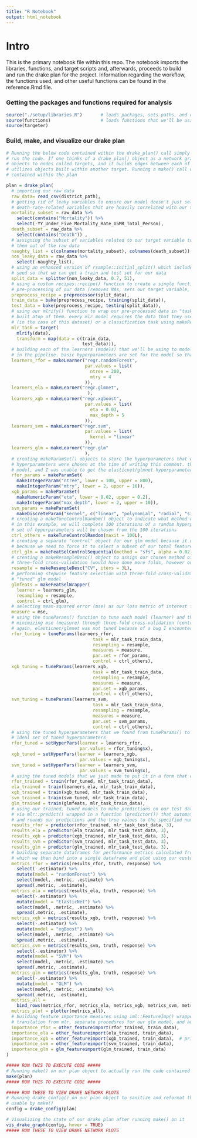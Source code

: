 ```yaml
---
title: "R Notebook"
output: html_notebook
---
```


# Intro

This is the primary notebook file within this repo. The notebook imports the libraries, functions, and target
scripts and, afterwards, proceeds to build and run the drake plan for the project. Information regarding the workflow, the functions used, and other useful functions can be found in the reference.Rmd file. 

### Getting the packages and functions required for analysis 
```r
source("./setup/libraries.R")       # loads packages, sets paths, and cleans environment 
source(functions)                   # loads functions that we'll be using for analysis
source(targeter)
```


### Build, make, and visualize our drake plan
```r

# Running the below code contained within the drake_plan() call simply builds the drake plan itself; it does not 
# run the code. If one thinks of a drake_plan() object as a network graph, running drake_plan() assigns all of the 
# objects to nodes called targets, and it builds edges between each of the targets based on whether each target
# utilizes objects built within another target. Running a make() call on the plan is what actually runs the code
# contained within the plan

plan = drake_plan(
  # importing our raw data
  raw_data= read_csv(district_path),                        
  # getting rid of leaky variables to ensure our model doesn't just select from the various mortality and
  # death-rate-related variables that are heavily correlated with our target 
  mortality_subset = raw_data %>%
    select(contains("Mortality")) %>%           
    select(-YY_Under_Five_Mortality_Rate_U5MR_Total_Person),
  death_subset = raw_data %>%                    
    select(contains("Death")) ,                 
  # assigning the subset of variables related to our target variable to a list which we can then use to filter
  # them out of the raw data
  naughty_list = c(colnames(mortality_subset), colnames(death_subset)),
  non_leaky_data = raw_data %>%
    select(-naughty_list),
  # using an enhanced version of rsample::initial_split() which includes shuffling our rows and setting the split 
  # seed so that we can get a train and test set for our data
  split_data = splitter(non_leaky_data, 0.7, 51),                 
  # using a custom recipes::recipe() function to create a single function that automatically handles all of the 
  # pre-processing of our data (removes NAs, sets our target variable, normalize, etc.). bake() is then used on our   # train and test datasets to pre-process them according to the procedures within our preprocessor() function
  preprocess_recipe = preprocessor(split_data),                
  train_data = bake(preprocess_recipe, training(split_data)),  
  test_data = bake(preprocess_recipe, testing(split_data)),    
  # using our mlrify() function to wrap our pre-processed data in "task" objects that will allow mlr models to be
  # built atop of them. every mlr model requires the data that they use to be input as either a regression 
  # (in the case of this dataset) or a classification task using makeRegrtasK() or makeClassifTask
  mlr_task = target(
    mlrify(data),
    transform = map(data = c(train_data,                  
                             test_data))), 
  # building each of the learners (models) that we'll be using to model our data (our regression task) later on
  # in the pipeline. basic hyperparameters are set for the model so that we can tune them later on 
  learners_rfor = makeLearner("regr.randomForest",
                              par.values = list(
                                ntree = 200,
                                mtry = 4
                              )),
  learners_ela = makeLearner("regr.glmnet",
                               ),
  learners_xgb = makeLearner("regr.xgboost",
                              par.values = list(
                                eta = 0.03,
                                max_depth = 5
                              )),
  learners_svm = makeLearner("regr.svm",
                              par.values = list(
                                kernel = "linear"
                              )),
  learners_glm = makeLearner("regr.glm"
                              ),
  # creating makeParamSet() objects to store the hyperparameters that we will be tuning later. only basic 
  # hyperparameters were chosen at the time of writing this comment. there are no hyperparameters for the glm
  # model, and I was unable to get the elasticnet/glmnet hyperparameters to work properly
  rfor_params = makeParamSet(
    makeIntegerParam("ntree", lower = 100, upper = 800),
    makeIntegerParam("mtry", lower = 2, upper = 16)),
  xgb_params = makeParamSet(
    makeNumericParam("eta", lower = 0.02, upper = 0.2),
    makeIntegerParam("max_depth", lower = 2, upper = 10)),
  svm_params = makeParamSet(
    makeDiscreteParam("kernel", c("linear", "polynomial", "radial", "sigmoid"))),
  # creating a makeTuneControlRandom() object to indicate what method we will be using to tune our hyperparameters.
  # in this example, we will complete 100 iterations of a random hyperparemeter search wherein the most performant
  # set of hyperparameters will be chosen from the 100 iterations
  ctrl_others = makeTuneControlRandom(maxit = 100L),
  # creating a separate "control" object for our glm model because it doesn't have any hyperparameters to tune and
  # because we need to force it to select a subset of our total features to avoid multicollinearity 
  ctrl_glm = makeFeatSelControlSequential(method = "sfs", alpha = 0.02),
  # creating a makeResampleDesc() object to assign our chosen method of model cross-validation, in this case
  # three-fold cross-validation (would have done more folds, however our sample is a bit small)
  resample = makeResampleDesc("CV", iters = 3L),
  # performing stepwise feature selection with three-fold cross-validation on our glm model to create a 
  # "tuned" glm model
  glmfeats = makeFeatSelWrapper(
    learner = learners_glm,
    resampling = resample,
    control = ctrl_glm),
  # selecting mean-squared error (mse) as our loss metric of interest for hyperparameter tuning 
  measure = mse,
  # using the tuneParams() function to tune each model (learner) and their hyperparameters (par.set) via
  # minimizing mse (measure) through three-fold cross-validation (control) using our training dataset (task).
  # again, elasticnet/glmnet was not tuned because of a bug I encountered when setting the hyperparameters
  rfor_tuning = tuneParams(learners_rfor,
                                 task = mlr_task_train_data,
                                 resampling = resample,
                                 measures = measure,
                                 par.set = rfor_params,
                                 control = ctrl_others),
  xgb_tuning = tuneParams(learners_xgb,
                                 task = mlr_task_train_data,
                                 resampling = resample,
                                 measures = measure,
                                 par.set = xgb_params,
                                 control = ctrl_others),
  svm_tuning = tuneParams(learners_svm,
                                 task = mlr_task_train_data,
                                 resampling = resample,
                                 measures = measure,
                                 par.set = svm_params,
                                 control = ctrl_others),
  # using the tuned hyperparameters that we found from tuneParams() to create models (learners) with our 
  # ideal set of tuned hyperparameters 
  rfor_tuned = setHyperPars(learner = learners_rfor,
                            par.values = rfor_tuning$x),
  xgb_tuned = setHyperPars(learner = learners_xgb,
                            par.values = xgb_tuning$x),
  svm_tuned = setHyperPars(learner = learners_svm,
                            par.values = svm_tuning$x),
  # using the tuned models that we just made to put it in a form that can make predictiosn on new data(?)
  rfor_trained = train(rfor_tuned, mlr_task_train_data),
  ela_trained = train(learners_ela, mlr_task_train_data),
  xgb_trained = train(xgb_tuned, mlr_task_train_data),
  svm_trained = train(svm_tuned, mlr_task_train_data),
  glm_trained = train(glmfeats, mlr_task_train_data),
  # using our trained, tuned models to make predictions on our test data (test task). prediction is accomplished
  # via mlr::predict() wrapped in a function (predictor()) that automatically pulls out the data in a dataframe
  # and rounds our predictions and the true values to the specified number of digits
  results_rfor = predictor(rfor_trained, mlr_task_test_data, 3),
  results_ela = predictor(ela_trained, mlr_task_test_data, 3),
  results_xgb = predictor(xgb_trained, mlr_task_test_data, 3),
  results_svm = predictor(svm_trained, mlr_task_test_data, 3),
  results_glm = predictor(glm_trained, mlr_task_test_data, 3),
  # building separate dataframes for performance metrics calculated from our results data using mlr::metrics(), 
  # which we then bind into a single dataframe and plot using our custom plotter() function - see NOTE
  metrics_rfor = metrics(results_rfor, truth, response) %>%
    select(-.estimator) %>% 
    mutate(model = "randomForest") %>%
    select(model, .metric, .estimate) %>%
    spread(.metric, .estimate),
  metrics_ela = metrics(results_ela, truth, response) %>%
    select(-.estimator) %>% 
    mutate(model = "ElasticNet") %>%
    select(model, .metric, .estimate) %>%
    spread(.metric, .estimate),
  metrics_xgb = metrics(results_xgb, truth, response) %>%
    select(-.estimator) %>% 
    mutate(model = "xgBoost") %>%
    select(model, .metric, .estimate) %>%
    spread(.metric, .estimate),
  metrics_svm = metrics(results_svm, truth, response) %>%
    select(-.estimator) %>% 
    mutate(model = "SVM") %>%
    select(model, .metric, .estimate) %>%
    spread(.metric, .estimate),
  metrics_glm = metrics(results_glm, truth, response) %>%
    select(-.estimator) %>% 
    mutate(model = "GLM") %>%
    select(model, .metric, .estimate) %>%
    spread(.metric, .estimate),
  metrics_all = 
    bind_rows(metrics_rfor, metrics_ela, metrics_xgb, metrics_svm, metrics_glm),
  metrics_plot = plotter(metrics_all),
  # building feature importance measures using iml::FeatureImp() wrapped in custom functions that facilitate 
  # translation from mlr, separate procedures for our glm model, and automatic plotting - see NOTE
  importance_rfor = other_featureimport(rfor_trained, train_data),
  importance_ela = other_featureimport(ela_trained, train_data),
  importance_xgb = other_featureimport(xgb_trained, train_data),  # prints out a lot of crap, just ignore it 
  importance_svm = other_featureimport(svm_trained, train_data),
  importance_glm = glm_featureimport(glm_trained, train_data)
)

##### RUN THIS TO EXECUTE CODE #####
# Running make() on our plan object to actually run the code contained within the plan call 
make(plan)
##### RUN THIS TO EXECUTE CODE #####

##### RUN THESE TO VIEW DRAKE NETWORK PLOTS
# Running drake_config() on our plan object to sanitize and reformat the plan parameters into a format that is 
# usable by make() 
config = drake_config(plan)

# Visualizing the state of our drake plan after running make() on it 
vis_drake_graph(config, hover = TRUE)
##### RUN THESE TO VIEW DRAKE NETWORK PLOTS
```
